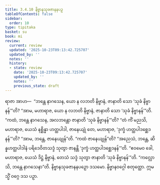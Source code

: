 ```yaml
---
title: 3.4.10 နိဗ္ဗာနသုခဇာနနပဉှ
tableOfContents: false
sidebar:
  order: 10
type: tipitaka
basket: su
book: mi
review:
  current: review
  updated: '2025-10-23T09:13:42.725707'
  updated_by: ''
  notes: ''
  history:
  - state: review
    date: '2025-10-23T09:13:42.725707'
    updated_by: ''
    notes: ''
    previous_state: draft
---
```



<ReviewStatus review={frontmatter.review} showDetails={true} />

<HypothesisAnnotation frontmatter={frontmatter} />

<DynamicBreadcrumb />

<Division number="72" book="mi" e="ch" v="28">

<Paragraph number="355" book="mi">
ရာဇာ အာဟ—  “ဘန္တေ နာဂသေန, ယော န လဘတိ နိဗ္ဗာနံ, ဇာနာတိ သော ‘သုခံ နိဗ္ဗာနန်’”တိ? “အာမ, မဟာရာဇ, ယော န လဘတိ နိဗ္ဗာနံ, ဇာနာတိ သော ‘သုခံ နိဗ္ဗာနန်’”တိ. “ကထံ, ဘန္တေ နာဂသေန, အလဘန္တော ဇာနာတိ ‘သုခံ နိဗ္ဗာနန်’”တိ? “တံ ကိံ မညသိ, မဟာရာဇ, ယေသံ နစ္ဆိန္နာ ဟတ္ထပါဒါ, ဇာနေယျုံ တေ, မဟာရာဇ, ‘ဒုက္ခံ ဟတ္ထပါဒစ္ဆေဒနန်’”တိ? “အာမ, ဘန္တေ, ဇာနေယျုန်”တိ. “ကထံ ဇာနေယျုန်”တိ? “အညေသံ, ဘန္တေ, ဆိန္နဟတ္ထပါဒါနံ ပရိဒေဝိတသဒ္ဒံ သုတွာ ဇာနန္တိ ‘ဒုက္ခံ ဟတ္ထပါဒစ္ဆေဒနန်’”တိ. “ဧဝမေဝ ခေါ, မဟာရာဇ, ယေသံ ဒိဋ္ဌံ နိဗ္ဗာနံ, တေသံ သဒ္ဒံ သုတွာ ဇာနာတိ ‘သုခံ နိဗ္ဗာနန်’”တိ.
</Paragraph>

<Paragraph number="356" book="mi">
“ကလ္လောသိ, ဘန္တေ နာဂသေနာ”တိ.

</Paragraph>
</Division>

<Paragraph number="357" type="center" book="mi">
နိဗ္ဗာနသုခဇာနနပဉှော ဒသမော.



</Paragraph>

<Paragraph number="358" type="center" book="mi">
နိဗ္ဗာနဝဂ္ဂေါ စတုတ္ထော.



</Paragraph>

<Paragraph number="359" type="center" book="mi">
ဣမသ္မိံ ဝဂ္ဂေ ဒသ ပဉှာ.
</Paragraph>